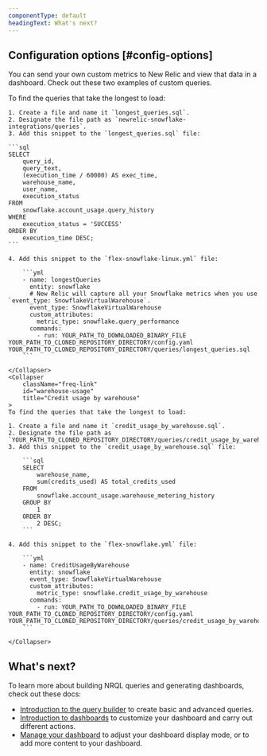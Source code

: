 ```yaml
---
componentType: default
headingText: What's next?
---
```


## Configuration options [#config-options]

You can send your own custom metrics to New Relic and view that data in a dashboard. Check out these two examples of custom queries.

<CollapserGroup>
    <Collapser
        className="freq-link"
        id="longest"
        title="Longest queries"
    >
    To find the queries that take the longest to load:

    1. Create a file and name it `longest_queries.sql`.
    2. Designate the file path as `newrelic-snowflake-integrations/queries`.
    3. Add this snippet to the `longest_queries.sql` file:

    ```sql
    SELECT 
        query_id, 
        query_text,
        (execution_time / 60000) AS exec_time,
        warehouse_name,
        user_name,
        execution_status
    FROM 
        snowflake.account_usage.query_history 
    WHERE 
        execution_status = 'SUCCESS' 
    ORDER BY 
        execution_time DESC;
    ```

    4. Add this snippet to the `flex-snowflake-linux.yml` file:
    
        ```yml
        - name: longestQueries
          entity: snowflake
          # New Relic will capture all your Snowflake metrics when you use `event_type: SnowflakeVirtualWarehouse`.
          event_type: SnowflakeVirtualWarehouse
          custom_attributes:
            metric_type: snowflake.query_performance
          commands:
            - run: YOUR_PATH_TO_DOWNLOADED_BINARY_FILE YOUR_PATH_TO_CLONED_REPOSITORY_DIRECTORY/config.yaml YOUR_PATH_TO_CLONED_REPOSITORY_DIRECTORY/queries/longest_queries.sql
        ```

    </Collapser>
    <Collapser
        className="freq-link"
        id="warehouse-usage"
        title="Credit usage by warehouse"
    >
    To find the queries that take the longest to load:

    1. Create a file and name it `credit_usage_by_warehouse.sql`.
    2. Designate the file path as `YOUR_PATH_TO_CLONED_REPOSITORY_DIRECTORY/queries/credit_usage_by_warehouse.sql`.
    3. Add this snippet to the `credit_usage_by_warehouse.sql` file:

        ```sql
        SELECT 
            warehouse_name, 
            sum(credits_used) AS total_credits_used 
        FROM 
            snowflake.account_usage.warehouse_metering_history 
        GROUP BY 
            1 
        ORDER BY 
            2 DESC;
        ```

    4. Add this snippet to the `flex-snowflake.yml` file:

        ```yml
        - name: CreditUsageByWarehouse
          entity: snowflake
          event_type: SnowflakeVirtualWarehouse
          custom_attributes:
            metric_type: snowflake.credit_usage_by_warehouse
          commands:
            - run: YOUR_PATH_TO_DOWNLOADED_BINARY_FILE YOUR_PATH_TO_CLONED_REPOSITORY_DIRECTORY/config.yaml YOUR_PATH_TO_CLONED_REPOSITORY_DIRECTORY/queries/credit_usage_by_warehouse.sql
        ```

    </Collapser>
</CollapserGroup>

## What's next?

To learn more about building NRQL queries and generating dashboards, check out these docs:

* [Introduction to the query builder](/docs/query-your-data/explore-query-data/query-builder/introduction-query-builder) to create basic and advanced queries.
* [Introduction to dashboards](/docs/query-your-data/explore-query-data/dashboards/introduction-dashboards) to customize your dashboard and carry out different actions.
* [Manage your dashboard](/docs/query-your-data/explore-query-data/dashboards/manage-your-dashboard) to adjust your dashboard display mode, or to add more content to your dashboard. 
